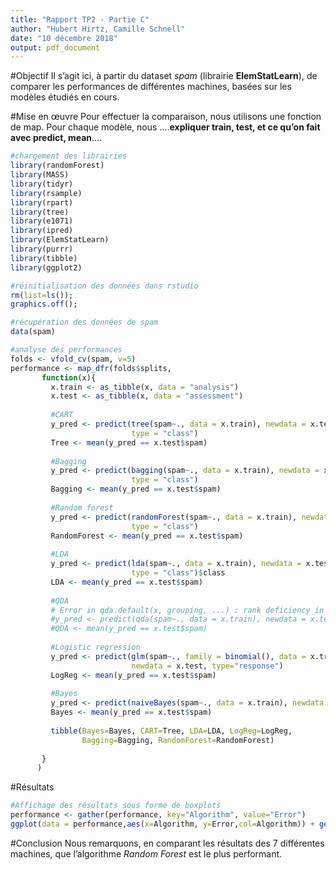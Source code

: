 ```yaml
---
title: "Rapport TP2 - Partie C"
author: "Hubert Hirtz, Camille Schnell"
date: "10 décembre 2018"
output: pdf_document
---
```


#Objectif
Il s'agit ici, à partir du dataset *spam* (librairie **ElemStatLearn**), de comparer les performances de différentes machines, basées sur les modèles étudiés en cours.

#Mise en œuvre
Pour effectuer la comparaison, nous utilisons une fonction de map.
Pour chaque modèle, nous ....**expliquer train, test, et ce qu'on fait avec predict, mean**....

```r
#chargement des librairies
library(randomForest)
library(MASS)
library(tidyr)
library(rsample)
library(rpart)
library(tree)
library(e1071)
library(ipred)
library(ElemStatLearn)
library(purrr)
library(tibble)
library(ggplot2)

#réinitialisation des données dans rstudio
rm(list=ls());
graphics.off();

#récupération des données de spam
data(spam)

#analyse des performances
folds <- vfold_cv(spam, v=5)
performance <- map_dfr(folds$splits,
       function(x){
         x.train <- as_tibble(x, data = "analysis")
         x.test <- as_tibble(x, data = "assessment")
         
         #CART
         y_pred <- predict(tree(spam~., data = x.train), newdata = x.test,
                           type = "class")
         Tree <- mean(y_pred == x.test$spam)
         
         #Bagging
         y_pred <- predict(bagging(spam~., data = x.train), newdata = x.test,
                           type = "class")
         Bagging <- mean(y_pred == x.test$spam)
         
         #Random forest
         y_pred <- predict(randomForest(spam~., data = x.train), newdata = x.test,
                           type = "class")
         RandomForest <- mean(y_pred == x.test$spam)
         
         #LDA
         y_pred <- predict(lda(spam~., data = x.train), newdata = x.test,
                           type = "class")$class
         LDA <- mean(y_pred == x.test$spam)
         
         #QDA
         # Error in qda.default(x, grouping, ...) : rank deficiency in group spam
         #y_pred <- predict(qda(spam~., data = x.train), newdata = x.test)
         #QDA <- mean(y_pred == x.test$spam)
         
         #Logistic regression
         y_pred <- predict(glm(spam~., family = binomial(), data = x.train),
                           newdata = x.test, type="response")
         LogReg <- mean(y_pred == x.test$spam)
         
         #Bayes
         y_pred <- predict(naiveBayes(spam~., data = x.train), newdata = x.test)
         Bayes <- mean(y_pred == x.test$spam)
         
         tibble(Bayes=Bayes, CART=Tree, LDA=LDA, LogReg=LogReg,
                Bagging=Bagging, RandomForest=RandomForest)
         
       }
      )
```

#Résultats
```r
#Affichage des résultats sous forme de boxplots
performance <- gather(performance, key="Algorithm", value="Error")
ggplot(data = performance,aes(x=Algorithm, y=Error,col=Algorithm)) + geom_boxplot()
```


#Conclusion
Nous remarquons, en comparant les résultats des 7 différentes machines, que l'algorithme *Random Forest* est le plus performant.